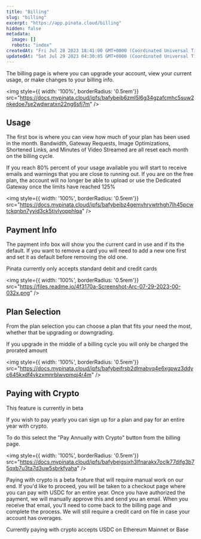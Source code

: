 ```yaml
---
title: "Billing"
slug: "billing"
excerpt: "https://app.pinata.cloud/billing"
hidden: false
metadata: 
  image: []
  robots: "index"
createdAt: "Fri Jul 28 2023 18:41:00 GMT+0000 (Coordinated Universal Time)"
updatedAt: "Sat Jul 29 2023 04:30:05 GMT+0000 (Coordinated Universal Time)"
---
```

The billing page is where you can upgrade your account, view your current usage, or make changes to your billing info.

<img style={{ width: '100%', borderRadius: '0.5rem'}} src="https://docs.mypinata.cloud/ipfs/bafybeib6zml5l6g34gzafcmhc5suw2nkedoe7se2wdwratxn22ng6sfj7m" />

## Usage

The first box is where you can view how much of your plan has been used in the month. Bandwidth, Gateway Requests, Image Optimizations, Shortened Links, and Minutes of Video Streamed are all reset each month on the billing cycle. 

<Warning>If you reach 80% percent of your usage available you will start to receive emails and warnings that you are close to running out. If you are on the free plan, the account will no longer be able to upload or use the Dedicated Gateway once the limits have reached 125%</Warning>

<img style={{ width: '100%', borderRadius: '0.5rem'}} src="https://docs.mypinata.cloud/ipfs/bafybeibz4gemvhrywtrhgh7lh45pcwtckqnbn7yyid3ck5tjvlyopphlqa" />

## Payment Info

The payment info box will show you the current card in use and if its the default. If you want to remove a card you will need to add a new one first and set it as default before removing the old one. 

<Note>Pinata currently only accepts standard debit and credit cards</Note>

<img style={{ width: '100%', borderRadius: '0.5rem'}} src="https://files.readme.io/4f3170a-Screenshot-Arc-07-29-2023-00-032x.png" />

## Plan Selection

From the plan selection you can choose a plan that fits your need the most, whether that be upgrading or downgrading. 

<Note>If you upgrade in the middle of a billing cycle you will only be charged the prorated amount</Note>

<img style={{ width: '100%', borderRadius: '0.5rem'}} src="https://docs.mypinata.cloud/ipfs/bafybeifrsb2dlmabvq4e6xgpwz3ddyc645kxdf4vkzxmnrblwvpmqj4r4m" />

## Paying with Crypto

<Warning>This feature is currently in beta</Warning>

If you wish to pay yearly you can sign up for a plan and pay for an entire year with crypto.

To do this select the "Pay Annually with Crypto" button from the billing page. 

<img style={{ width: '100%', borderRadius: '0.5rem'}} src="https://docs.mypinata.cloud/ipfs/bafybeigsixh3lfnarakx7oclk77difg3b75qxb7u3ta7d3uw5sbrkfyaha" />

Paying with crypto is a beta feature that will require manual work on our end. If you'd like to proceed, you will be taken to a checkout page where you can pay with USDC for an entire year. Once you have authorized the payment, we will manually approve this and send you an email. When you receive that email, you'll need to come back to the billing page and complete the process. We will still require a credit card on file in case your account has overages.

<Info>Currently paying with crypto accepts USDC on Ethereum Mainnet or Base</Info>
